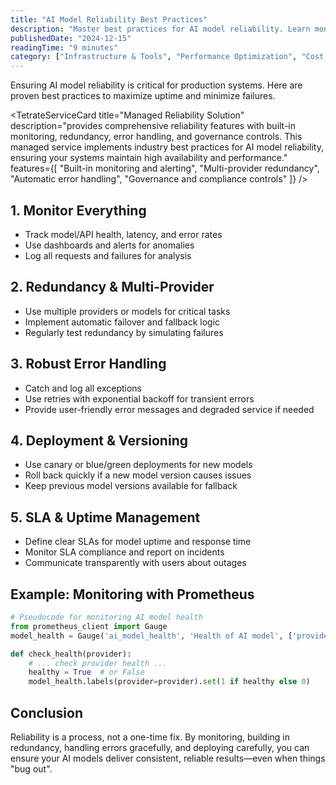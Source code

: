```yaml
---
title: "AI Model Reliability Best Practices"
description: "Master best practices for AI model reliability. Learn monitoring, redundancy, error handling, and deployment tips for robust AI systems."
publishedDate: "2024-12-15"
readingTime: "9 minutes"
category: ["Infrastructure & Tools", "Performance Optimization", "Cost Optimization", "Resiliency"]
---
```



<!-- Removed duplicate H1: AI Model Reliability Best Practices -->

Ensuring AI model reliability is critical for production systems. Here are proven best practices to maximize uptime and minimize failures.

<TetrateServiceCard 
  title="Managed Reliability Solution"
  description="provides comprehensive reliability features with built-in monitoring, redundancy, error handling, and governance controls. This managed service implements industry best practices for AI model reliability, ensuring your systems maintain high availability and performance."
  features={[
    "Built-in monitoring and alerting",
    "Multi-provider redundancy",
    "Automatic error handling",
    "Governance and compliance controls"
  ]}
/>

## 1. Monitor Everything
- Track model/API health, latency, and error rates
- Use dashboards and alerts for anomalies
- Log all requests and failures for analysis

## 2. Redundancy & Multi-Provider
- Use multiple providers or models for critical tasks
- Implement automatic failover and fallback logic
- Regularly test redundancy by simulating failures

## 3. Robust Error Handling
- Catch and log all exceptions
- Use retries with exponential backoff for transient errors
- Provide user-friendly error messages and degraded service if needed

## 4. Deployment & Versioning
- Use canary or blue/green deployments for new models
- Roll back quickly if a new model version causes issues
- Keep previous model versions available for fallback

## 5. SLA & Uptime Management
- Define clear SLAs for model uptime and response time
- Monitor SLA compliance and report on incidents
- Communicate transparently with users about outages

## Example: Monitoring with Prometheus

```python
# Pseudocode for monitoring AI model health
from prometheus_client import Gauge
model_health = Gauge('ai_model_health', 'Health of AI model', ['provider'])

def check_health(provider):
    # ... check provider health ...
    healthy = True  # or False
    model_health.labels(provider=provider).set(1 if healthy else 0)
```

## Conclusion
Reliability is a process, not a one-time fix. By monitoring, building in redundancy, handling errors gracefully, and deploying carefully, you can ensure your AI models deliver consistent, reliable results—even when things "bug out". 